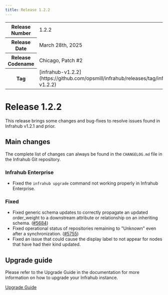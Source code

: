 ```yaml
---
title: Release 1.2.2
---
```

<table>
  <tbody>
    <tr>
      <th>Release Number</th>
      <td>1.2.2</td>
    </tr>
    <tr>
      <th>Release Date</th>
      <td>March 28th, 2025</td>
    </tr>
    <tr>
      <th>Release Codename</th>
      <td>Chicago, Patch #2</td>
    </tr>
    <tr>
      <th>Tag</th>
      <td>[infrahub-v1.2.2](https://github.com/opsmill/infrahub/releases/tag/infrahub-v1.2.2)</td>
    </tr>
  </tbody>
</table>

# Release 1.2.2

This release brings some changes and bug-fixes to resolve issues found in Infrahub v1.2.1 and prior.

## Main changes

The complete list of changes can always be found in the `CHANGELOG.md` file in the Infrahub Git repository.

### Infrahub Enterprise

- Fixed the `infrahub upgrade` command not working properly in Infrahub Enterprise.

### Fixed

- Fixed generic schema updates to correctly propagate an updated order_weight to a downstream attribute or relationship on an inheriting schema. ([#5684](https://github.com/opsmill/infrahub/issues/5684))
- Fixed operational status of repositories remaining to "Unknown" even after a synchronization. ([#5755](https://github.com/opsmill/infrahub/issues/5755))
- Fixed an issue that could cause the display label to not appear for nodes that have had their kind updated.

## Upgrade guide

Please refer to the Upgrade Guide in the documentation for more information on how to upgrade your Infrahub instance.

[Upgrade Guide](../../guides/upgrade.mdx)
